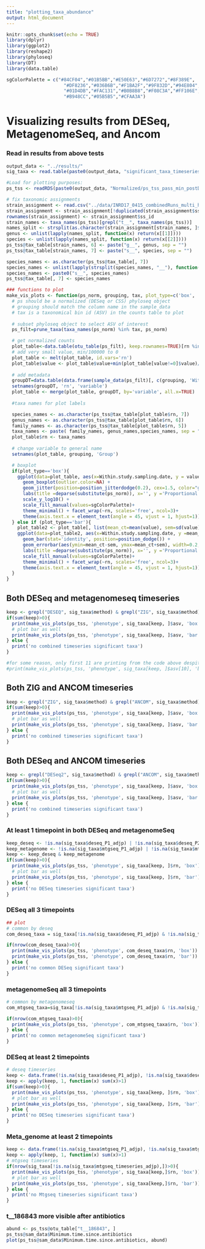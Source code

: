```yaml
---
title: "plotting_taxa_abundance"
output: html_document
---
```


```r
knitr::opts_chunk$set(echo = TRUE)
library(dplyr)
library(ggplot2)
library(reshape2)
library(phyloseq)
library(DT)
library(data.table)

sgColorPalette = c("#84CF04","#01B5BB","#E50E63","#6D7272","#8F389E",
                     "#DF8236","#036B6B","#F1BA2F","#9F832D","#94E804",
                     "#01D4DB","#FAC131","#B0B8B8","#F08C3A","#FF106E",
                     "#B948CC","#05B5B5","#CFAA3A")
```

# Visualizing results from DESeq, MetagenomeSeq, and Ancom
### Read in results from above tests
```r
output_data <- "../results/"
sig_taxa <- read.table(paste0(output_data, "significant_taxa_timeseries.tsv"), sep = "\t", header = T)

#Load for plotting purposes:
ps_tss <- readRDS(paste0(output_data, "Normalized/ps_tss_pass_min_postDD_min0.03.rds"))

# fix taxonomic assignments
strain_assignment <- read.csv("../data/INRD17_0415_combinedRuns_multi_hits.csv")
strain_assignment <- strain_assignment[!duplicated(strain_assignment$ss_id), ]
rownames(strain_assignment) <- strain_assignment$ss_id
strain_names <- taxa_names(ps_tss)[grepl("t__", taxa_names(ps_tss))]
names_split <- strsplit(as.character(strain_assignment[strain_names, ]$display_name), split = ".", fixed = T)
genus <- unlist(lapply(names_split, function(x) return(x[[1]])))
species <- unlist(lapply(names_split, function(x) return(x[[2]])))
ps_tss@tax_table[strain_names, 6] <- paste("g__", genus, sep = "")
ps_tss@tax_table[strain_names, 7] <- paste("s__", species, sep = "")

species_names <- as.character(ps_tss@tax_table[, 7])
species_names <- unlist(lapply(strsplit(species_names, "__"), function(x) return(x[length(x)])))
species_names <- paste0("s__", species_names)
ps_tss@tax_table[, 7] <- species_names
```


```r
### functions to plot
make_vis_plots <- function(ps_norm, grouping, tax, plot_type=c('box', 'bar')){
  # ps should be a normalized (DESeq or CSS) phyloseq object
  # grouping should match the column name in the sample_data
  # tax is a taxonomical bin id (ASV) in the counts table to plot
  
  # subset phyloseq object to select ASV of interest
  ps_filt=prune_taxa(taxa_names(ps_norm) %in% tax, ps_norm)

  # get normalized counts
  plot_table<-data.table(otu_table(ps_filt), keep.rownames=TRUE)[rn %in% tax]
  # add very small value, min/100000 to 0
  plot_table <- melt(plot_table, id.vars='rn')
  plot_table$value <- plot_table$value+min(plot_table[value!=0]$value)/100000
  
  # add metadata
  groupDT=data.table(data.frame(sample_data(ps_filt)[, c(grouping, 'Within.study.sampling.date')]), keep.rownames=TRUE)
  setnames(groupDT, 'rn', 'variable')
  plot_table <- merge(plot_table, groupDT, by='variable', all.x=TRUE)
  
  #taxa names for plot labels

  species_names <- as.character(ps_tss@tax_table[plot_table$rn, 7])
  genus_names <- as.character(ps_tss@tax_table[plot_table$rn, 6])
  family_names <- as.character(ps_tss@tax_table[plot_table$rn, 5])
  taxa_names <- paste( family_names, genus_names,species_names, sep = "\n")
  plot_table$rn <- taxa_names
  
  # change variable to general name
  setnames(plot_table, grouping, 'Group')

  # boxplot
  if(plot_type=='box'){
    ggplot(data=plot_table, aes(x=Within.study.sampling.date, y = value, fill=Group)) + 
      geom_boxplot(outlier.color=NA) +
      geom_jitter(position=position_jitterdodge(0.2), cex=1.5, color="gray44") + 
      labs(title =deparse(substitute(ps_norm)), x='', y ='Proportional counts, log scale') + 
      scale_y_log10() + 
      scale_fill_manual(values=sgColorPalette)+
      theme_minimal() + facet_wrap(~rn, scales='free', ncol=3)+
      theme(axis.text.x = element_text(angle = 45, vjust = 1, hjust=1))
  } else if (plot_type=='bar'){
    plot_table2 <- plot_table[, list(mean_ct=mean(value), sem=sd(value)/sqrt(.N)), by=c('Group', 'Within.study.sampling.date', 'rn')]
    ggplot(data=plot_table2, aes(x=Within.study.sampling.date, y =mean_ct, fill=Group)) + 
      geom_bar(stat='identity', position=position_dodge()) +
      geom_errorbar(aes(ymin=mean_ct-sem, ymax=mean_ct+sem), width=0.2, position=position_dodge(0.9))+ 
      labs(title =deparse(substitute(ps_norm)), x='', y ='Proportional counts, 0 to 1 scale') +
      scale_fill_manual(values=sgColorPalette)+
      theme_minimal() + facet_wrap(~rn, scales='free', ncol=3)+
      theme(axis.text.x = element_text(angle = 45, vjust = 1, hjust=1))
  }
}


```

## Both DESeq and metagenomeseq timeseries
```r
keep <- grepl("DESEQ", sig_taxa$method) & grepl("ZIG", sig_taxa$method)
if(sum(keep)>0){
  print(make_vis_plots(ps_tss, 'phenotype', sig_taxa[keep, ]$asv, 'box'))
  # plot bar as well
  print(make_vis_plots(ps_tss, 'phenotype', sig_taxa[keep, ]$asv, 'bar'))
} else {
  print('no combined timeseries significant taxa')
}

#for some reason, only first 11 are printing from the code above despite there being 13, will do so manually
#print(make_vis_plots(ps_tss, 'phenotype', sig_taxa[keep, ]$asv[10], 'bar'))

```

## Both ZIG and ANCOM timeseries
```r
keep <- grepl("ZIG", sig_taxa$method) & grepl("ANCOM", sig_taxa$method)
if(sum(keep)>0){
  print(make_vis_plots(ps_tss, 'phenotype', sig_taxa[keep, ]$asv, 'box'))
  # plot bar as well
  print(make_vis_plots(ps_tss, 'phenotype', sig_taxa[keep, ]$asv, 'bar'))
} else {
  print('no combined timeseries significant taxa')
}
```

## Both DESeq and ANCOM timeseries
```r
keep <- grepl("DESeq2", sig_taxa$method) & grepl("ANCOM", sig_taxa$method)
if(sum(keep)>0){
  print(make_vis_plots(ps_tss, 'phenotype', sig_taxa[keep, ]$asv, 'box'))
  # plot bar as well
  print(make_vis_plots(ps_tss, 'phenotype', sig_taxa[keep, ]$asv, 'bar'))
} else {
  print('no combined timeseries significant taxa')
}
```


### At least 1 timepoint in both DESeq and metagenomeSeq
```r
keep_deseq <- !is.na(sig_taxa$deseq_P1_adjp) | !is.na(sig_taxa$deseq_P2_adjp) | !is.na(sig_taxa$deseq_P3_adjp)
keep_metagenome <- !is.na(sig_taxa$mtgseq_P1_adjp) | !is.na(sig_taxa$mtgseq_P2_adjp) | !is.na(sig_taxa$mtgseq_P3_adjp)
keep <- keep_deseq & keep_metagenome
if(sum(keep)>0){
  print(make_vis_plots(ps_tss, 'phenotype', sig_taxa[keep, ]$rn, 'box'))
  # plot bar as well
  print(make_vis_plots(ps_tss, 'phenotype', sig_taxa[keep, ]$rn, 'bar'))
} else {
  print('no DESeq timeseries significant taxa')
}
```


### DESeq all 3 timepoints
```r
## plot
# common by deseq
com_deseq_taxa = sig_taxa[!is.na(sig_taxa$deseq_P1_adjp) & !is.na(sig_taxa$deseq_P2_adjp) & !is.na(sig_taxa$deseq_P3_adjp), ]

if(nrow(com_deseq_taxa)>0){
  print(make_vis_plots(ps_tss, 'phenotype', com_deseq_taxa$rn, 'box'))
  print(make_vis_plots(ps_tss, 'phenotype', com_deseq_taxa$rn, 'bar'))
} else {
  print('no common DESeq significant taxa')
}
```

### metagenomeSeq all 3 timepoints
```r
# common by metagenomeseq
com_mtgseq_taxa=sig_taxa[!is.na(sig_taxa$mtgseq_P1_adjp) & !is.na(sig_taxa$mtgseq_P2_adjp) & !is.na(sig_taxa$mtgseq_P3_adjp), ]

if(nrow(com_mtgseq_taxa)>0){
  print(make_vis_plots(ps_tss, 'phenotype', com_mtgseq_taxa$rn, 'box'))
} else {
  print('no common metagenomeSeq significant taxa')
}
```


### DESeq at least 2 timepoints
```r
# deseq timeseries
keep <- data.frame(!is.na(sig_taxa$deseq_P1_adjp), !is.na(sig_taxa$deseq_P2_adjp), !is.na(sig_taxa$deseq_P3_adjp))
keep <- apply(keep, 1, function(x) sum(x)>1)
if(sum(keep)>0){
  print(make_vis_plots(ps_tss, 'phenotype', sig_taxa[keep, ]$rn, 'box'))
  # plot bar as well
  print(make_vis_plots(ps_tss, 'phenotype', sig_taxa[keep, ]$rn, 'bar'))
} else {
  print('no DESeq timeseries significant taxa')
}
```



### Meta_genome at least 2 timepoints
```r
keep <- data.frame(!is.na(sig_taxa$mtgseq_P1_adjp), !is.na(sig_taxa$mtgseq_P2_adjp), !is.na(sig_taxa$mtgseq_P3_adjp))
keep <- apply(keep, 1, function(x) sum(x)>1)
# mtgseq timeseries
if(nrow(sig_taxa[!is.na(sig_taxa$mtgseq_timeseries_adjp),])>0){
  print(make_vis_plots(ps_tss, 'phenotype', sig_taxa[keep,]$rn, 'box'))
  # plot bar as well
  print(make_vis_plots(ps_tss, 'phenotype', sig_taxa[keep,]$rn, 'bar'))
} else {
  print('no Mtgseq timeseries significant taxa')
}

```


### t__186843 more visible after antibiotics
```r
abund <- ps_tss@otu_table["t__186843", ]
ps_tss@sam_data$Minimum.time.since.antibiotics
plot(ps_tss@sam_data$Minimum.time.since.antibiotics, abund)
```

